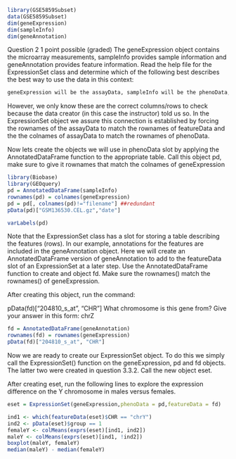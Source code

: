 ```{r}
library(GSE5859Subset)
data(GSE5859Subset)
dim(geneExpression)
dim(sampleInfo)
dim(geneAnnotation)
```

Question 2
1 point possible (graded)
The geneExpression object contains the microarray measurements, sampleInfo provides sample information and geneAnnotation provides feature information. Read the help file for the ExpressionSet class and determine which of the following best describes the best way to use the data in this context:
```{r}
geneExpression will be the assayData, sampleInfo will be the phenoData, and expressionAnnotation will be the featureData
```

However, we only know these are the correct columns/rows to check because the data creator (in this case the instructor) told us so. In the ExpressionSet object we assure this connection is established by forcing the rownames of the assayData to match the rownames of featureData and the the colnames of assayData to match the rownames of phenoData.

Now lets create the objects we will use in phenoData slot by applying the AnnotatedDataFrame function to the appropriate table. Call this object pd, make sure to give it rownames that match the colnames of geneExpression

```{r}
library(Biobase)
library(GEOquery)
pd = AnnotatedDataFrame(sampleInfo)
rownames(pd) = colnames(geneExpression)
pd = pd[, colnames(pd)!="filename"] ##redundant
pData(pd)["GSM136530.CEL.gz","date"]


```

```{r}
varLabels(pd)

```
Note that the ExpressionSet class has a slot for storing a table describing the features (rows). In our example, annotations for the features are included in the geneAnnotation object. Here we will create an AnnotatedDataFrame version of geneAnnotation to add to the featureData slot of an ExpressionSet at a later step. Use the AnnotatedDataFrame function to create and object fd. Make sure the rownames() match the rownames() of geneExpression.

After creating this object, run the command:

pData(fd)["204810_s_at", "CHR"]
What chromosome is this gene from?
Give your answer in this form: chrZ
```{r}
fd = AnnotatedDataFrame(geneAnnotation)
rownames(fd) = rownames(geneExpression)
pData(fd)["204810_s_at", "CHR"]


```
Now we are ready to create our ExpressionSet object. To do this we simply call the ExpressionSet() function on the geneExpression, pd and fd objects. The latter two were created in question 3.3.2. Call the new object eset.

After creating eset, run the following lines to explore the expression difference on the Y chromosome in males versus females.


```{r}
eset = ExpressionSet(geneExpression,phenoData = pd,featureData = fd)

ind1 <- which(featureData(eset)$CHR == "chrY")
ind2 <- pData(eset)$group == 1
femaleY <- colMeans(exprs(eset)[ind1, ind2]) 
maleY <- colMeans(exprs(eset)[ind1, !ind2]) 
boxplot(maleY, femaleY)
median(maleY) - median(femaleY)
```


